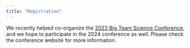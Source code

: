 ```yaml
---
title: "Registration"
---
```


We recently helped co-organize the [2023 Big Team Science Conference]('https://bigteamscienceconference.github.io/'), and we hope to participate in the 2024 conference as well. Please check the conference website for more information.
